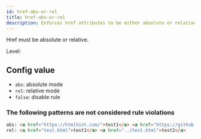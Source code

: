 ```yaml
---
id: href-abs-or-rel
title: href-abs-or-rel
description: Enforces href attributes to be either absolute or relative URLs as specified in the configuration.
---
```



Href must be absolute or relative.

Level: <Badge text="Warning" variant="caution" />

## Config value

- `abs`: absolute mode
- `rel`: relative mode
- `false`: disable rule

### The following patterns are **not** considered rule violations

```html
abs: <a href="https://htmlhint.com/">test1</a> <a href="https://github.com/">test2</a>
rel: <a href="test.html">test1</a> <a href="../test.html">test2</a>

```
